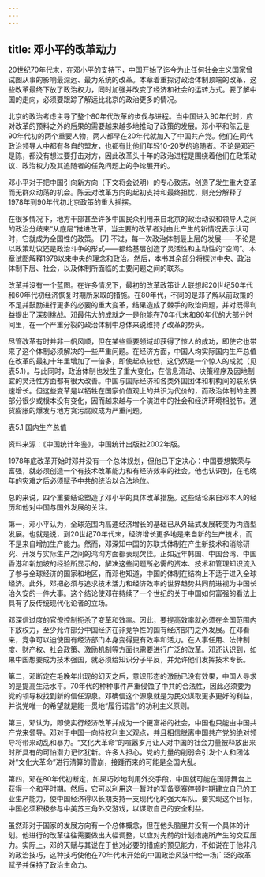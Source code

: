 ```yaml
---
---
---
```

title: 邓小平的改革动力
---




20世纪70年代末，在邓小平的支持下，中国开始了迄今为止任何社会主义国家曾试图从事的影响最深远、最为系统的改革。本章着重探讨政治体制顶端的改革，这些改革最终下放了政治权力，同时加强并改变了经济和社会的运转方式。要了解中国的走向，必须要跟踪了解远比北京的政治更多的情况。

北京的政治考虑主导了整个80年代改革的步伐与进程。当中国进入90年代时，应对改革的预料之外的后果的需要越来越多地推动了政策的发展。邓小平和陈云是90年代初的两个重要人物，两人都早在20年代就加入了中国共产党。他们在同代政治领导人中都有各自的盟友，也都有比他们年轻10-20岁的追随者。不论是邓还是陈，都没有想过要打击对方，因此改革头十年的政治进程是围绕着他们在政策动议、政治权力及其追随者的任免问题上的争论展开的。

邓小平对于把中国引向新方向（下文将会说明）的专心致志，创造了发生重大变革而无群众动荡的机会。陈云对改革方向的起初支持和最终担忧，则充分解释了1978年到90年代初北京政策的重大摇摆。

在很多情况下，地方干部甚至许多中国民众利用来自北京的政治动议和领导人之间的政治分歧来“从底层”推进改革，当主要的改革者对由此产生的新情况表示认可时，它就成为全国性的政策。 [7] 不过，每一次政治体制最上层的发展——不论是以政策动议还是政治斗争的形式——都给基层创造了灵活性和主动性的“空间”。本章试图解释1978以来中央的理念和政治。然后，本书其余部分将探讨中央、政治体制下层、社会，以及体制所面临的主要问题之间的联系。

改革并没有一个蓝图。在许多情况下，最初的改革政策让人联想起20世纪50年代和60年代初经济恢复时期所采取的措施。在80年代，不同的是邓了解以前政策的不足并鼓励进行更多的必要的重大变革，结果造成了棘手的政治问题，并对既得利益提出了深刻挑战。邓最伟大的成就之一是他能在70年代末和80年代的大部分时间里，在一个严重分裂的政治体制中总体来说维持了改革的势头。

尽管改革有时并非一帆风顺，但在某些重要领域却获得了惊人的成功，即使它也带来了这个体制必须解决的一些严重问题。在经济方面，中国人均实际国内生产总值在改革的最初十年里增加了一倍多，即使起点较低，这仍然是一个惊人的成就（见表5.1）。与此同时，政治体制也发生了重大变化，在信息流动、决策程序及因地制宜的灵活性方面都有很大改善。中国与国际经济和各类外国团体和机构间的联系快速增长。但这些变革是以牺牲在国家价值观上的共识为代价的，而政治体制的主要部分很少或根本没有变化，因而越来越与一个演进中的社会和经济环境相脱节。通货膨胀的爆发与地方贪污腐败成为严重问题。

表5.1 国内生产总值



资料来源：《中国统计年鉴》，中国统计出版社2002年版。

1978年底改革开始时邓并没有一个总体规划，但他已下定决心：中国要想繁荣与富强，就必须创造一个有技术改革能力和有经济效率的社会。他也认识到，在毛晚年的灾难之后必须赋予中共的统治以合法地位。

总的来说，四个重要结论塑造了邓小平的具体改革措施。这些结论来自邓本人的经历和他对中国与国外发展的关注。

第一，邓小平认为，全球范围内高速经济增长的基础已从外延式发展转变为内涵型发展。也就是说，到20世纪70年代末，经济增长更多地是来自新的生产技术，而不是来自增加生产能力。然而，邓深知中国的苏联式体制在产生新技术和消除研究、开发与实际生产之间的鸿沟方面都表现欠佳。正如近年韩国、中国台湾、中国香港和新加坡的经验所显示的，解决这些问题所必需的资本、技术和管理知识流入了参与全球经济的国家和地区，而邓也知道，中国的体制在结构上不适于进入全球经济。此外，邓把必须与追求技术活力和经济效率的世界趋势共同前进视为中国长治久安的一件大事。这个结论使邓在持续了一个世纪的关于中国如何富强的看法上具有了反传统现代化论者的立场。

邓深信过度的官僚控制扼杀了变革和效率。因此，要提高效率就必须在全国范围内下放权力，至少允许部分中国经济在非竞争性的国有经济部门之外发展。在邓看来，竞争可以迫使国有经济部门本身变得更有效率和活力。在人事任用、法律制度、财产权、社会政策、激励机制等方面也需要进行广泛的改革。邓还认识到，如果中国想要成为技术强国，就必须给知识分子平反，并允许他们发挥技术专长。

第二，邓断定在毛晚年出现的幻灭之后，意识形态的激励已没有效果，中国人寻求的是提高生活水平。70年代的种种事件严重侵蚀了中共的合法性，因此必须要为党的领导权找到新的信任源泉。邓确信这个源泉就是为民众谋取更多更好的利益，并说党唯一的希望就是能一贯地“履行诺言”的功利主义原则。

第三，邓认为，即使实行经济改革并成为一个更富裕的社会，中国也只能由中国共产党来领导。邓对于中国一向持权利主义观点，并且相信脱离中国共产党的绝对领导将带来动乱和暴力。“文化大革命”的喧嚣岁月让人对中国的社会力量被释放出来时所具有的可怕潜力记忆犹新。许多人担心，党的力量的削弱会引发个人和团体对“文化大革命”进行清算的雪崩，接踵而来的可能是全国大乱。

第四，邓在80年代初断定，如果巧妙地利用外交手段，中国就可能在国际舞台上获得一个和平时期。然后，它可以利用这一暂时的军备竞赛停顿时期建立自己的工业生产能力，使中国经济得以长期支持一支现代化的强大军队。要实现这个目标，中国必须积极参与中美苏三角外交游戏，以谋取自己的安全利益。

虽然邓对于国家的发展方向有一个总体概念，但在他头脑里并没有一个具体的计划。他进行的改革往往需要做出大幅调整，以应对先前的计划措施所产生的交互压力。实际上，邓的天赋与其说在于他对必要的措施的预见能力，不如说在于他非凡的政治技巧，这种技巧使他在70年代末开始的中国政治风波中给一场广泛的改革赋予并保持了政治生命力。